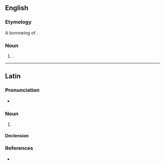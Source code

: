 ==English==

===Etymology===
A borrowing of {{bor|en|la|promontorium}}.

===Noun===
{{en-noun|s|promontoria}}

# {{syn of|en|promontory|nodot=a}}.

----

==Latin==

===Pronunciation===
* {{la-IPA|prōmontorium}}

===Noun===
{{la-noun|prōmontorium<2>}}

# {{alternative form of|la|prōmunturium}}

====Declension====
{{la-ndecl|prōmontorium<2>}}

===References===
* {{R:du Cange}}
